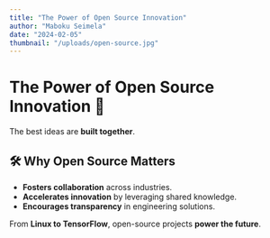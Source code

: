 ```yaml
---
title: "The Power of Open Source Innovation"
author: "Maboku Seimela"
date: "2024-02-05"
thumbnail: "/uploads/open-source.jpg"
---
```


# The Power of Open Source Innovation 🔗

The best ideas are **built together**.

## 🛠 Why Open Source Matters
- **Fosters collaboration** across industries.
- **Accelerates innovation** by leveraging shared knowledge.
- **Encourages transparency** in engineering solutions.

From **Linux to TensorFlow**, open-source projects **power the future**.
